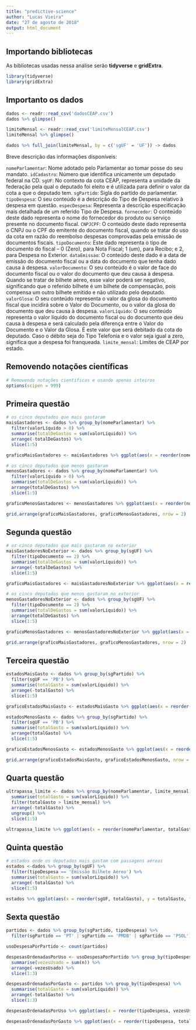```yaml
---
title: "predictive-science"
author: "Lucas Vieira"
date: "27 de agosto de 2018"
output: html_document
---
```


## Importando bibliotecas

As bibliotecas usadas nessa análise serão **tidyverse** e **gridExtra**.

```r
library(tidyverse)
library(gridExtra)
```

## Importanto os dados

```r
dados <- readr::read_csv('dadosCEAP.csv')
dados %>% glimpse()

limiteMensal <- readr::read_csv('limiteMensalCEAP.csv')
limiteMensal %>% glimpse()

dados %>% full_join(limiteMensal, by = c('sgUF' = 'UF')) -> dados
```

Breve descrição das informações disponíveis:

`nomeParlamentar`: Nome adotado pelo Parlamentar ao tomar posse do seu mandato.
`idCadastro`: Número que identifica unicamente um deputado federal na CD.
`sgUF`: No contexto da cota CEAP, representa a unidade da federação pela qual o deputado foi eleito e é utilizada para definir o valor da cota a que o deputado tem.
`sgPartido`: Sigla do partido do parlamentar.
`tipoDespesa`: O seu conteúdo é a descrição do Tipo de Despesa relativo à despesa em questão.
`especDespesa`: Representa a descrição  especificação mais detalhada de um referido Tipo de Despesa.
`fornecedor`: O conteúdo deste dado representa o nome do fornecedor do produto ou serviço presente no documento fiscal.
`CNPJCPF`: O conteúdo deste dado representa o CNPJ ou o CPF do emitente do documento fiscal, quando se tratar do uso da cota em razão do reembolso despesas comprovadas pela emissão de documentos fiscais.
`tipoDocumento`: Este dado representa o tipo de documento do fiscal – 0 (Zero), para Nota Fiscal; 1 (um), para Recibo; e 2, para Despesa no Exterior.
`dataEmissao`: O conteúdo deste dado é a data de emissão do documento fiscal ou a data do documento que tenha dado causa à despesa.
`valorDocumento`: O seu conteúdo é o valor de face do documento fiscal ou o valor do documento que deu causa à despesa. Quando se tratar de bilhete aéreo, esse valor poderá ser negativo, significando que o referido bilhete é um bilhete de compensação, pois compensa um outro bilhete emitido e não utilizado pelo deputado.
`valorGlosa`: O seu conteúdo representa o valor da glosa do documento fiscal que incidirá sobre o Valor do Documento, ou o valor da glosa do documento que deu causa à despesa.
`valorLíquido`: O seu conteúdo representa o valor líquido do documento fiscal ou do documento que deu causa à despesa e será calculado pela diferença entre o Valor do Documento e o Valor da Glosa. É este valor que será debitado da cota do deputado. Caso o débito seja do Tipo Telefonia e o valor seja igual a zero, significa que a despesa foi franqueada.
`limite_mensal`: Limites de CEAP por estado.

## Removendo notações científicas

```r
# Removendo notações cientificas e usando apenas inteiros
options(scipen = 999)
```

## Primeira questão

```r
# os cinco deputados que mais gastaram
maisGastadores <- dados %>% group_by(nomeParlamentar) %>% 
  filter(valorLíquido > 0) %>%
  summarise(totalDeGastos = sum(valorLíquido)) %>% 
  arrange(-totalDeGastos) %>%
  slice(1:5)

graficoMaisGastadores <- maisGastadores %>% ggplot(aes(x = reorder(nomeParlamentar, totalDeGastos), y=totalDeGastos, fill=nomeParlamentar)) + labs(x='Deputados', y='Gasto total') + geom_col(width = 0.7) + coord_flip() + guides(fill = guide_legend('Deputados'))

# os cinco deputados que menos gastaram
menosGastadores <- dados %>% group_by(nomeParlamentar) %>% 
  filter(valorLíquido > 0) %>%
  summarise(totalDeGastos = sum(valorLíquido)) %>% 
  arrange(totalDeGastos) %>%
  slice(1:5)

graficoMenosGastadores <- menosGastadores %>% ggplot(aes(x = reorder(nomeParlamentar, totalDeGastos), y = totalDeGastos, fill=nomeParlamentar)) + labs(x='Deputados', y='Gasto total') + geom_col(width = 0.7) + coord_flip() + guides(fill = guide_legend('Deputados'))

grid.arrange(graficoMaisGastadores, graficoMenosGastadores, nrow = 2)
```

## Segunda questão

```r
# os cinco deputados que mais gastaram no exterior
maisGastadoresNoExterior <- dados %>% group_by(sgUF) %>% 
  filter(tipoDocumento == 2) %>%
  summarise(totalDeGastos = sum(valorLíquido)) %>% 
  arrange(-totalDeGastos) %>%
  slice(1:5)

graficoMaisGastadores <- maisGastadoresNoExterior %>% ggplot(aes(x = reorder(sgUF, totalDeGastos), y=totalDeGastos, fill=sgUF)) + labs(x='Estados', y='Gasto total') + geom_col(width = 0.7) + coord_flip() + guides(fill = guide_legend('Estados'))

# os cinco deputados que menos gastaram no exterior
menosGastadoresNoExterior <- dados %>% group_by(sgUF) %>% 
  filter(tipoDocumento == 2) %>%
  summarise(totalDeGastos = sum(valorLíquido)) %>% 
  arrange(totalDeGastos) %>%
  slice(1:5)

graficoMenosGastadores <- menosGastadoresNoExterior %>% ggplot(aes(x = reorder(sgUF, totalDeGastos), y=totalDeGastos, fill=sgUF)) + labs(x='Estados', y='Gasto total') + geom_col(width = 0.7) + coord_flip() + guides(fill = guide_legend('Estados'))

grid.arrange(graficoMaisGastadores, graficoMenosGastadores, nrow = 2)
```

## Terceira questão

```r
estadosMaisGasto <- dados %>% group_by(sgPartido) %>%
  filter(sgUF == 'PB') %>%
  summarise(totalGasto = sum(valorLíquido)) %>% 
  arrange(-totalGasto) %>% 
  slice(1:5)

graficoEstadosMaisGasto <- estadosMaisGasto %>% ggplot(aes(x = reorder(sgPartido, totalGasto), y = totalGasto, fill = sgPartido)) + labs(x='Partidos', y='Gasto total', title='Estados onde parlamentares mais usam CEAP') + geom_col(width = 0.7) + coord_flip() + guides(fill = guide_legend('Partidos'))

estadosMenosGasto <- dados %>% group_by(sgPartido) %>%
  filter(sgUF == 'PB') %>%
  summarise(totalGasto = sum(valorLíquido)) %>% 
  arrange(totalGasto) %>% 
  slice(1:5)

graficoEstadosMenosGasto <- estadosMenosGasto %>% ggplot(aes(x = reorder(sgPartido, totalGasto), y = totalGasto, fill = sgPartido)) + labs(x='Partidos', y='Gasto total', title='Estados onde parlamentares menos usam CEAP') + geom_col(width = 0.7) + coord_flip() + guides(fill = guide_legend('Partidos'))

grid.arrange(graficoEstadosMaisGasto, graficoEstadosMenosGasto, nrow = 2)
```

## Quarta questão

```r
ultrapassa_limite <- dados %>% group_by(nomeParlamentar, limite_mensal) %>% 
  summarise(totalGasto = sum(valorLíquido)) %>% 
  filter(totalGasto > limite_mensal) %>% 
  arrange(-totalGasto) %>% 
  ungroup() %>% 
  slice(1:5)

ultrapassa_limite %>% ggplot(aes(x = reorder(nomeParlamentar, totalGasto), y = totalGasto, fill = nomeParlamentar)) + labs(x='Deputados', y='Gasto total') + geom_col(width = 0.7) + coord_flip() + guides(fill = guide_legend('Deputados'))
```

## Quinta questão

```r
# estados onde os deputados mais gastam com passagens aéreas
estados <-dados %>% group_by(sgUF) %>%
  filter(tipoDespesa == 'Emissão Bilhete Aéreo') %>%
  summarise(totalGasto = sum(valorLíquido)) %>%
  arrange(-totalGasto) %>%
  slice(1:5)

estados %>% ggplot(aes(x = reorder(sgUF, totalGasto), y = totalGasto, fill = sgUF)) + labs(x='Estados', y='Gasto total') + geom_col(width = 0.7) + coord_flip() + guides(fill = guide_legend('Estados'))
```

## Sexta questão

```r
partidos <- dados %>% group_by(sgPartido, tipoDespesa) %>% 
  filter(sgPartido == 'PT' | sgPartido == 'PMDB' | sgPartido == 'PSOL')

usoDespesaPorPartido <- count(partidos)

despesasOrdenadasPorUso <- usoDespesaPorPartido %>% group_by(tipoDespesa) %>% 
  summarise(vezesUsado = sum(n)) %>% 
  arrange(-vezesUsado) %>% 
  slice(1:3)

despesasOrdenadasPorGasto <- partidos %>% group_by(tipoDespesa) %>% 
  summarise(totalGasto = sum(valorLíquido)) %>% 
  arrange(-totalGasto) %>% 
  slice(1:3)

despesasOrdenadasPorUso %>% ggplot(aes(x = reorder(tipoDespesa, vezesUsado), y = vezesUsado, fill = tipoDespesa)) + labs(x='Tipo Despesa', y='Quantidade Usada') + geom_col(width = 0.7) + coord_flip()  +guides(fill = guide_legend('Tipo Despesa'))

despesasOrdenadasPorGasto %>% ggplot(aes(x = reorder(tipoDespesa, totalGasto), y = totalGasto, fill = tipoDespesa)) + labs(x='Tipo Despesa', y='Gasto total') + geom_col(width = 0.7) +guides(fill = guide_legend('Tipo Despesa'))

```